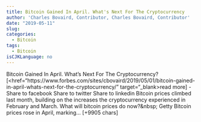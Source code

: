 ```yaml
--- 
title: Bitcoin Gained In April. What's Next For The Cryptocurrency 
author: 'Charles Bovaird, Contributor, Charles Bovaird, Contributor'
date: "2019-05-11"
slug: 
categories: 
  - Bitcoin
tags: 
  - Bitcoin
isCJKLanguage: no
--- 
```



Bitcoin Gained In April. What's Next For The Cryptocurrency? [<href="https://www.forbes.com/sites/cbovaird/2019/05/01/bitcoin-gained-in-april-whats-next-for-the-cryptocurrency/" target="_blank>read more</a>] 
- Share to facebook
Share to twitter
Share to linkedin
Bitcoin prices climbed last month, building on the increases the cryptocurrency experienced in February and March. What will bitcoin prices do now?&amp;nbsp;
Getty
Bitcoin prices rose in April, marking… [+9905 chars] 

